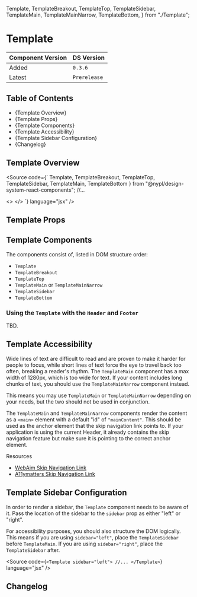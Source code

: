 
  Template,
  TemplateBreakout,
  TemplateTop,
  TemplateSidebar,
  TemplateMain,
  TemplateMainNarrow,
  TemplateBottom,
} from "./Template";

<Meta of={TemplateStories} />

# Template

| Component Version | DS Version   |
| ----------------- | ------------ |
| Added             | `0.3.6`      |
| Latest            | `Prerelease` |

## Table of Contents

- {<Link href="#template-overview" target="_self">Template Overview</Link>}
- {<Link href="#template-props" target="_self">Template Props</Link>}
- {<Link href="#template-components" target="_self">Template Components</Link>}
- {<Link href="#template-accessibility" target="_self">Template Accessibility</Link>}
- {<Link href="#template-sidebar-configuration" target="_self">Template Sidebar Configuration</Link>}
- {<Link href="#changelog" target="_self">Changelog</Link>}

## Template Overview

<Source
  code={`
  Template,
  TemplateBreakout,
  TemplateTop,
  TemplateSidebar,
  TemplateMain,
  TemplateBottom
} from "@nypl/design-system-react-components";
//...

<>
  <SkipNavigation />
  <Template sidebar="...">
    <TemplateBreakout>...</TemplateBreakout>
    <TemplateTop>...</TemplateTop>
    <TemplateSidebar>...</TemplateSidebar>
    <TemplateMain>...</TemplateMain>
    <TemplateBottom>...</TemplateBottom>
  </Template>
</>
`} language="jsx" />

## Template Props

<Canvas of={TemplateStories.WithControls} />

<ArgTypes of={TemplateStories.WithControls} />

## Template Components

The components consist of, listed in DOM structure order:

- `Template`
- `TemplateBreakout`
- `TemplateTop`
- `TemplateMain` or `TemplateMainNarrow`
- `TemplateSidebar`
- `TemplateBottom`

### Using the `Template` with the `Header` and `Footer`

TBD.

## Template Accessibility

Wide lines of text are difficult to read and are proven to make it harder for
people to focus, while short lines of text force the eye to travel back too often,
breaking a reader's rhythm. The `TemplateMain` component has a max width of 1280px,
which is too wide for text. If your content includes long chunks of text, you
should use the `TemplateMainNarrow` component instead.

This means you may use `TemplateMain` or `TemplateMainNarrow` depending on your needs,
but the two should not be used in conjunction.

The `TemplateMain` and `TemplateMainNarrow` components render the content as a
`<main>` element with a default "id" of `"mainContent"`. This should be used as
the anchor element that the skip navigation link points to. If your application
is using the current Header, it already contains the skip navigation feature but
make sure it is pointing to the correct anchor element.

Resources

- [WebAim Skip Navigation Link](https://webaim.org/techniques/skipnav/)
- [A11ymatters Skip Navigation Link](https://www.a11ymatters.com/pattern/skip-link/)

## Template Sidebar Configuration

In order to render a sidebar, the `Template` component needs to be aware of it.
Pass the location of the sidebar to the `sidebar` prop as either "left" or "right".

For accessibility purposes, you should also structure the DOM logically. This means
if you are using `sidebar="left"`, place the `TemplateSidebar` before `TemplateMain`.
If you are using `sidebar="right"`, place the `TemplateSidebar` after.

<Source
  code={`
<Template sidebar="left">
  //...
</Template>
`}
  language="jsx"
/>

## Changelog

<ComponentChangelogTable changelogData={changelogData} />
